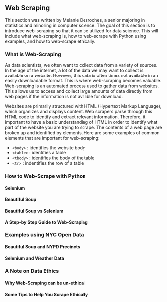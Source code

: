 ## Web Scraping

This section was written by Melanie Desroches, a senior majoring in statistics and minoring in computer science.
The goal of this section is to introduce web-scraping so that it can be utilized for data science. This will 
include what web-scraping is, how to web-scrape with Python using examples, and how to web-scrape ethically.

### What is Web-Scraping

As data scientists, we often want to collect data from a variety of sources. In the age of the internet, a lot 
of the data we may want to collect is available on a website. However, this data is often times not available 
in an easily downloadable format. This is where web-scraping becomes valuable. Web-scraping is an automated 
process used to gather data from websites. This allows us to access and collect large amounts of data directly 
from web pages if the information is not avalible for download.

Websites are primarily structured with HTML (Hypertext Markup Language), which organizes and displays content. 
Web scrapers parse through this HTML code to identify and extract relevant information. Therefore, it important 
to have a basic understanding of HTML in order to identify what part of the website you are trying to scrape.
The contents of a web page are broken up and identified by elements. Here are some examples of common elements that are 
important for web-scraping:

- `<body>` : identifies the website body
- `<table>` : identifies a table
- `<tbody>` : identifies the body of the table
- `<tr>` : indentifies the row of a table

### How to Web-Scrape with Python

#### Selenium

#### Beautiful Soup

#### Beautiful Soup vs Selenium

#### A Step-by Step Guide to Web-Scraping


### Examples using NYC Open Data

#### Beautiful Soup and NYPD Precincts

#### Selenium and Weather Data


### A Note on Data Ethics 

#### Why Web-Scraping can be un-ethical

#### Some Tips to Help You Scrape Ethically